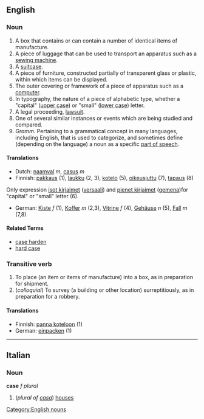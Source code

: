 ==English==
===Noun===
#A box that contains or can contain a number of identical items of manufacture.
#A piece of luggage that can be used to transport an apparatus such as a [[sewing machine]].
#A [[suitcase]].
#A piece of furniture, constructed partially of transparent glass or plastic, within which items can be displayed.
#The outer covering or framework of a piece of apparatus such as a [[computer]].
#In typography, the nature of a piece of alphabetic type, whether a "capital" ([[upper case]]) or "small" ([[lower case]]) letter.
#A legal proceeding, [[lawsuit]].
#One of several similar instances or events which are being studied and compared.
#''Gramm. '' Pertaining to a grammatical concept in many languages, including English, that is used to categorize, and sometimes define (depending on the language) a noun as a specific [[part of speech]].

====Translations====
*Dutch: [[naamval]] ''m'', [[casus]] ''m''
*Finnish: [[pakkaus]] (1), [[laukku]] (2, 3), [[kotelo]] (5), [[oikeusjuttu]] (7), [[tapaus]] (8)
Only expression [[isot kirjaimet]] ([[versaali]]) and [[pienet kirjaimet]] ([[gemena]])for "capital" or "small" letter (6).
*German: [[Kiste]] ''f'' (1), [[Koffer]] ''m'' (2,3), [[Vitrine]] ''f'' (4), [[Gehäuse]] ''n'' (5), [[Fall]] ''m'' (7,8)

====Related Terms====
*[[case harden]]
*[[hard case]]

===Transitive verb===
#To place (an item or items of manufacture) into a box, as in preparation for shipment.
#(''colloquial'') To survey (a building or other location) surreptitiously, as in preparation for a robbery.

====Translations====

*Finnish: [[panna koteloon]] (1)
*German: [[einpacken]] (1)

----

==Italian==
===Noun===
'''case''' ''f plural''

#(''plural of [[casa#Italian|casa]]'') [[house]]s

[[Category:English nouns]]